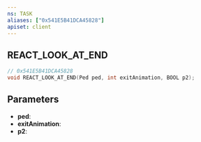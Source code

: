 ```yaml
---
ns: TASK
aliases: ["0x541E5B41DCA45828"]
apiset: client
---
```

## REACT_LOOK_AT_END

```c
// 0x541E5B41DCA45828
void REACT_LOOK_AT_END(Ped ped, int exitAnimation, BOOL p2);
```


## Parameters
* **ped**:
* **exitAnimation**:
* **p2**: